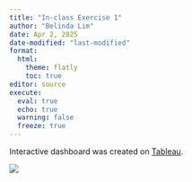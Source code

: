 ```yaml
---
title: "In-class Exercise 1"
author: "Belinda Lim"
date: Apr 2, 2025
date-modified: "last-modified"
format:
  html:
    theme: flatly
    toc: true
editor: source
execute:
  eval: true
  echo: true
  warning: false
  freeze: true
---
```


Interactive dashboard was created on [Tableau](https://public.tableau.com/app/profile/belindalim/viz/In-classExercise2SuperstoreReport/Dashboard1).

![](images/clipboard-1667082452.png)
